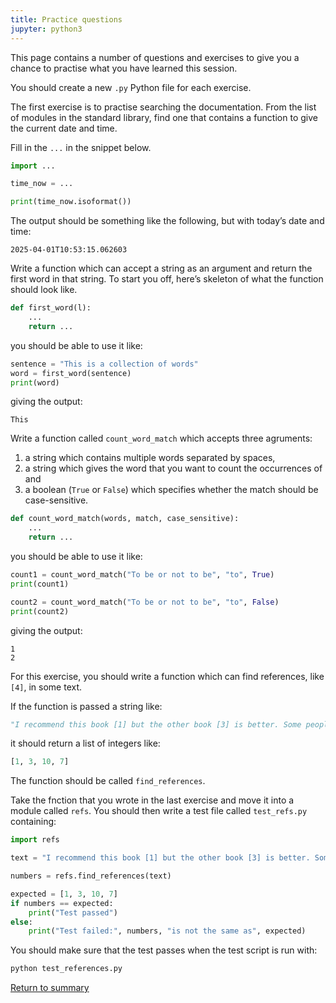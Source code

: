 ```yaml
---
title: Practice questions
jupyter: python3
---
```



This page contains a number of questions and exercises to give you a chance to practise what you have learned this session.

You should create a new `.py` Python file for each exercise.


::: {#exercise-1 .callout-tip title="Exercise 1" icon=false} 
The first exercise is to practise searching the documentation. From the list of modules in the standard library, find one that contains a function to give the current date and time.

Fill in the `...` in the snippet below.

```python
import ...

time_now = ...

print(time_now.isoformat())
```

The output should be something like the following, but with today's date and time:

```
2025-04-01T10:53:15.062603
```
:::


::: {#exercise-2 .callout-tip title="Exercise 2" icon=false} 
Write a function which can accept a string as an argument and return the first word in that string. To start you off, here's skeleton of what the function should look like.

```python
def first_word(l):
    ...
    return ...
```

you should be able to use it like:

```python
sentence = "This is a collection of words"
word = first_word(sentence)
print(word)
```

giving the output:

```
This
```
:::

::: {#exercise-3 .callout-tip title="Exercise 3" icon=false} 


Write a function called `count_word_match` which accepts three agruments:

1. a string which contains multiple words separated by spaces,
2. a string which gives the word that you want to count the occurrences of and
3. a boolean (`True` or `False`) which specifies whether the match should be case-sensitive.

```python
def count_word_match(words, match, case_sensitive):
    ...
    return ...
```

you should be able to use it like:

```python
count1 = count_word_match("To be or not to be", "to", True)
print(count1)

count2 = count_word_match("To be or not to be", "to", False)
print(count2)
```

giving the output:

```
1
2
``` 
:::


::: {#exercise-4 .callout-tip title="Exercise 4" icon=false} 
For this exercise, you should write a function which can find references, like `[4]`, in some text.

If the function is passed a string like:

```python
"I recommend this book [1] but the other book [3] is better. Some people think that this website [10] is the best but I prefer this [7] one."
```

it should return a list of integers like:

```python
[1, 3, 10, 7]
```

The function should be called `find_references`.
:::



::: {#exercise-5 .callout-tip title="Exercise 5" icon=false} 

Take the fnction that you wrote in the last exercise and move it into a module called `refs`. You should then write a test file called `test_refs.py` containing:

```python
import refs

text = "I recommend this book [1] but the other book [3] is better. Some people think that this website [10] is the best but I prefer this [7] one."

numbers = refs.find_references(text)

expected = [1, 3, 10, 7]
if numbers == expected:
    print("Test passed")
else:
    print("Test failed:", numbers, "is not the same as", expected)
```

You should make sure that the test passes when the test script is run with:

```.bash
python test_references.py
```
:::

[Return to summary](../pages/98%20Summary.qmd)